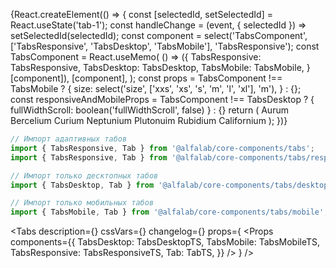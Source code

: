 


<Meta
    title='Компоненты/Tabs'
/>


<!-- Canvas -->

<Story name='Tabs'>
    {React.createElement(() => {
        const [selectedId, setSelectedId] = React.useState('tab-1');
        const handleChange = (event, { selectedId }) => setSelectedId(selectedId);
        const component = select('TabsComponent', ['TabsResponsive', 'TabsDesktop', 'TabsMobile'], 'TabsResponsive');
        const TabsComponent = React.useMemo(
            () =>
                ({
                    TabsResponsive: TabsResponsive,
                    TabsDesktop: TabsDesktop,
                    TabsMobile: TabsMobile,
                }[component]),
            [component],
        );
        const props = TabsComponent !== TabsMobile ? {
            size: select('size', ['xxs', 'xs', 's', 'm', 'l', 'xl'], 'm'),
        } : {};
        const responsiveAndMobileProps = TabsComponent !== TabsDesktop ? {
            fullWidthScroll: boolean('fullWidthScroll', false)
        } : {}
        return (
            <TabsComponent
                {...props}
                {...responsiveAndMobileProps}
                view={select('view', ['primary', 'secondary'], 'primary')}
                selectedId={selectedId}
                keepMounted={boolean('keepMounted')}
                onChange={handleChange}
                scrollable={boolean('scrollable', false)}
            >
                <Tab title='Aurum' id='tab-1'>
                    Aurum
                </Tab>
                <Tab title='Bercelium' id='tab-2' disabled>
                    Bercelium
                </Tab>
                <Tab title='Таб 3 (hidden)' id='tab-3' hidden>
                    Таб 3
                </Tab>
                <Tab title='Curium' id='tab-4'>
                    Curium
                </Tab>
                <Tab title='Neptunium' id='tab-5'>
                    Neptunium
                </Tab>
                <Tab title='Plutonuim' id='tab-6'>
                    Plutonuim
                </Tab>
                <Tab title='Rubidium' id='tab-7'>
                    Rubidium
                </Tab>
                <Tab title='Californium' id='tab-8'>
                    Californium
                </Tab>
            </TabsComponent>
        );
    })}
</Story>

<!-- Docs -->

<ComponentHeader
    name='Tabs'
    version={version}
    package='@alfalab/core-components/tabs'
    stage={2}
    design='https://www.figma.com/file/cdNnkh2QdxuvYLrBm4cubM/Web-%3A%3A-Core-Default-Components?node-id=307%3A41282'
/>

```jsx
// Импорт адаптивных табов
import { TabsResponsive, Tab } from '@alfalab/core-components/tabs';
import { TabsResponsive, Tab } from '@alfalab/core-components/tabs/responsive';

// Импорт только десктопных табов
import { TabsDesktop, Tab } from '@alfalab/core-components/tabs/desktop';

// Импорт только мобильных табов
import { TabsMobile, Tab } from '@alfalab/core-components/tabs/mobile';
```

<Tabs
    description={<Description />}
    cssVars={<CssVars css={vars} />}
    changelog={<Changelog />}
    props={
        <Props
            components={{
                TabsDesktop: TabsDesktopTS,
                TabsMobile: TabsMobileTS,
                TabsResponsive: TabsResponsiveTS,
                Tab: TabTS,
            }}
        />
    }
/>
